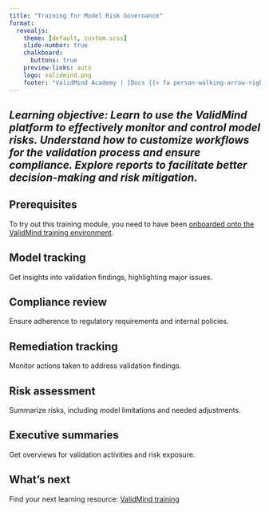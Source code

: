 ```yaml
---
title: "Training for Model Risk Governance"
format: 
  revealjs:
    theme: [default, custom.scss]
    slide-number: true
    chalkboard: 
      buttons: true
    preview-links: auto
    logo: validmind.png
    footer: "ValidMind Academy | [Docs {{< fa person-walking-arrow-right >}}](training-overview.html)"
---
```


## _Learning objective: Learn to use the ValidMind platform to effectively monitor and control model risks. Understand how to customize workflows for the validation process and ensure compliance. Explore reports to facilitate better decision-making and risk mitigation._ {.center}

## Prerequisites {.center}

To try out this training module, you need to have been [onboarded onto the ValidMind training environment](training-overview.html#onboarding).

## Model tracking 

Get insights into validation findings, highlighting major issues.

## Compliance review

Ensure adherence to regulatory requirements and internal policies.

## Remediation tracking

Monitor actions taken to address validation findings.

## Risk assessment 

Summarize risks, including model limitations and needed adjustments.

## Executive summaries

Get overviews for validation activities and risk exposure.

## What's next

Find your next learning resource: [ValidMind training](training-overview.html)

